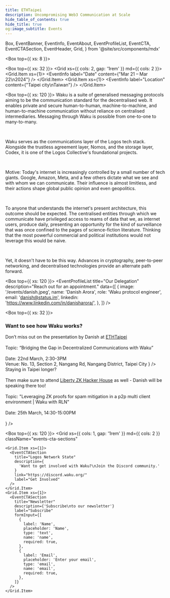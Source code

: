 ```yaml
---
title: ETHTaipei
description: Uncompromising Web3 Communication at Scale
hide_table_of_contents: true
hide_title: true
og:image_subtitle: Events
---
```


  Box,
  EventBanner,
  EventInfo,
  EventAbout,
  EventProfileList,
  EventCTA,
  EventCTASection,
  EventHeader,
  Grid,
} from '@site/src/components/mdx'

<head>
  <body className="events" />
</head>

<Box top={{ xs: 8 }}>
  <EventBanner src="/events/eth-taipei.png" />
  <EventHeader 
    title="Waku at ETHTaipei"
    description="We are a family of robust, censorship-resistant communication protocols designed to enable privacy-focused messaging for web3 apps."
  />

  <Box top={{ xs: 32 }}>
  <Grid xs={{ cols: 2, gap: '1rem' }} md={{ cols: 2 }}>
    <Grid.Item xs={1}>
      <EventInfo 
        label="Date"
        content={"Mar 21 – Mar 22\n2024"}
      /> 
      </Grid.Item>
      <Grid.Item xs={1}>
        <EventInfo 
          label="Location"
          content={"Taipei city\nTaiwan"}
        /> 
      </Grid.Item>
    </Grid>
  </Box>
</Box>

<Box top={{ xs: 120 }}>
  <EventAbout>
Waku is a suite of generalised messaging protocols aiming to be the communication standard for the decentralised web. It enables private and secure human-to-human, machine-to-machine, and human-to-machine communication without reliance on centralised intermediaries. Messaging through Waku is possible from one-to-one to many-to-many.

<br />

Waku serves as the communications layer of the Logos tech stack. Alongside the trustless agreement layer, Nomos, and the storage layer, Codex, it is one of the Logos Collective's foundational projects.

<br />

Motive:
Today's internet is increasingly controlled by a small number of tech giants. Google, Amazon, Meta, and a few others dictate what we see and with whom we can communicate. Their influence is almost limitless, and their actions shape global public opinion and even geopolitics.

<br />

To anyone that understands the internet's present architecture, this outcome should be expected. The centralised entities through which we communicate have privileged access to reams of data that we, as internet users, produce daily, presenting an opportunity for the kind of surveillance that was once confined to the pages of science-fiction literature. Thinking that the most powerful commercial and political institutions would not leverage this would be naive.

<br />

Yet, it doesn't have to be this way. Advances in cryptography, peer-to-peer networking, and decentralised technologies provide an alternate path forward.

  </EventAbout>
</Box>

<Box top={{ xs: 120 }}>
  <EventProfileList
    title="Our Delegation"
    description="Reach out for an appointment."
    data={[
      {
        image: '/events/danish.jpeg',
        name: 'Danish Arora',
        role: 'Waku protocol engineer',
        email: 'danish@status.im',
        linkedin: 'https://www.linkedin.com/in/danisharora/',
      },
    ]}
  />
</Box>

<Box top={{ xs: 32 }}>
  <h3>Want to see how Waku works?</h3>
  <Box top={{ xs: 16 }}>
    <Grid xs={{ cols: 2, gap: '1rem' }} md={{ cols: 2 }}>
      <Grid.Item xs={1}>
        <EventInfo 
          label="Presentation"
          content={
            <>
              Don’t miss out on the presentation by Danish at <a href="https://ethtaipei.org/" target="_blank">ETHTaipei</a>
              <br/><br/>
              Topic: “Bridging the Gap in Decentralized Communications with Waku” 
              <br/><br/>
              Date: 22nd March, 2:30-3PM
              <br/>
              Venue: No. 13, Section 2, Nangang Rd, Nangang District, Taipei City
            </>
          }
        /> 
        </Grid.Item>
        <Grid.Item xs={1}>
          <EventInfo 
            label="Talk"
            content={
            <>
              Staying in Taipei longer?
              <br/><br/>
              Then make sure to attend <a href="https://sepia-feather-0bd.notion.site/Liberty-Hacker-House-fcadec84599d4763899d1c0e9be894c6" target="_blank">Liberty ZK Hacker House</a> as well - Danish will be speaking there too! 
              <br/>
              <br/>
              Topic: "Leveraging ZK proofs for spam mitigation in a p2p multi client environment | Waku with RLN" 
              <br/>
              <br/>
              Date: 25th March, 14:30-15:00PM
              <br/><br/>
            </>
          }
          /> 
        </Grid.Item>
      </Grid>
  </Box>
</Box>

<Box top={{ xs: 120 }}>
  <Grid
    xs={{ cols: 1, gap: '1rem' }}
    md={{ cols: 2 }}
    className="events-cta-sections"
  >
    <Grid.Item xs={1}>
      <EventCTASection
        title="Logos Network State"
        description={
          'Want to get involved with Waku?\nJoin the Discord community.'
        }
        link="https://discord.waku.org/"
        label="Get Involved"
      />
    </Grid.Item>
    <Grid.Item xs={1}>
      <EventCTASection
        title="Newsletter"
        description={'Subscribe\nto our newsletter'}
        label="Subscribe"
        formInput={[
          {
            label: 'Name',
            placeholder: 'Name',
            type: 'text',
            name: 'name',
            required: true,
          },
          {
            label: 'Email',
            placeholder: 'Enter your email',
            type: 'email',
            name: 'email',
            required: true,
          },
        ]}
      />
    </Grid.Item>
  </Grid>
</Box>
